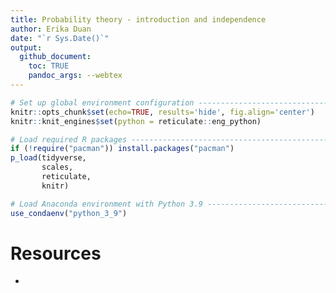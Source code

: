 ```yaml
---
title: Probability theory - introduction and independence
author: Erika Duan  
date: "`r Sys.Date()`"  
output: 
  github_document:
    toc: TRUE
    pandoc_args: --webtex  
---  
```


```r
# Set up global environment configuration --------------------------------------
knitr::opts_chunk$set(echo=TRUE, results='hide', fig.align='center')   
knitr::knit_engines$set(python = reticulate::eng_python)   
```

```r
# Load required R packages -----------------------------------------------------
if (!require("pacman")) install.packages("pacman") 
p_load(tidyverse,
       scales,
       reticulate,
       knitr) 

# Load Anaconda environment with Python 3.9 ------------------------------------
use_condaenv("python_3_9")
```


# Resources  

+ 